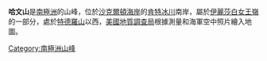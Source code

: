 {{coord|82|53|S|162|36|E|source:GNIS|display=title}}

'''哈文山'''是[[南極洲|南極洲]]的山峰，位於[[沙克爾頓海岸|沙克爾頓海岸]]的[[肯特冰川|肯特冰川]]南岸，屬於[[伊麗莎白女王嶺|伊麗莎白女王嶺]]的一部分，處於[[特德羅山|特德羅山]]以西，[[美國地質調查局|美國地質調查局]]根據測量和海軍空中照片繪入地圖。

{{DEFAULTSORT:Haven Hill}}
[[Category:南極洲山峰|Category:南極洲山峰]]


{{ShackletonCoast-geo-stub}}